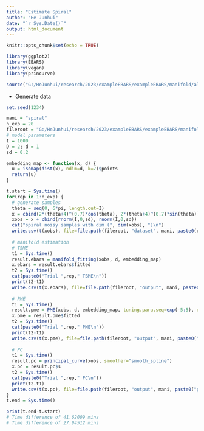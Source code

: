 ```yaml
---
title: "Estimate Spiral"
author: "He Junhui"
date: "`r Sys.Date()`"
output: html_document
---
```


```r
knitr::opts_chunk$set(echo = TRUE)
```

```r
library(ggplot2)
library(EBARS)
library(vegan)
library(princurve)

source("G:/HeJunhui/research/2023/exampleEBARS/exampleEBARS/manifold/algo/Principal_Manifold_Estimation.R")
```

+ Generate data

```r
set.seed(1234)
```

```r
mani = "spiral"
n_exp = 20
fileroot = "G:/HeJunhui/research/2023/exampleEBARS/exampleEBARS/manifold"
# model parameters
I = 1000
D = 2; d = 1
sd = 0.2

embedding_map <- function(x, d) {
  u = isomap(dist(x), ndim=d, k=7)$points
  return(u)
}
```


```r
t.start = Sys.time()
for(rep in 1:n_exp) {
  # generate samples
  theta = seq(0, 6*pi, length.out=I)
  x = cbind(2*(theta+4)^(0.7)*cos(theta), 2*(theta+4)^(0.7)*sin(theta))
  xobs = x + cbind(rnorm(I,0,sd), rnorm(I,0,sd))
  cat("spiral noisy samples with dim (", dim(xobs), ")\n")
  write.csv(t(xobs), file=file.path(fileroot, "dataset", mani, paste0(rep,"_less.csv")))
  
  # manifold estimation
  # TSME
  t1 = Sys.time()
  result.ebars = manifold_fitting(xobs, d, embedding_map)
  x.ebars = result.ebars$fitted
  t2 = Sys.time()
  cat(paste0("Trial ",rep," TSME\n"))
  print(t2-t1)
  write.csv(t(x.ebars), file=file.path(fileroot, "output", mani, paste0("tsme_trial",rep,"_less.csv")))
  
  # PME
  t1 = Sys.time()
  result.pme = PME(xobs, d, embedding_map, tuning.para.seq=exp(-5:5), epsilon=0.1)
  x.pme = result.pme$fitted
  t2 = Sys.time()
  cat(paste0("Trial ",rep," PME\n"))
  print(t2-t1)
  write.csv(t(x.pme), file=file.path(fileroot, "output", mani, paste0("pme_trial",rep,"_less.csv")))
  
  # PC
  t1 = Sys.time()
  result.pc = principal_curve(xobs, smoother="smooth_spline")
  x.pc = result.pc$s
  t2 = Sys.time()
  cat(paste0("Trial ",rep," PC\n"))
  print(t2-t1)
  write.csv(t(x.pc), file=file.path(fileroot, "output", mani, paste0("pc_trial",rep,"_less.csv")))
}
t.end = Sys.time()
```

```r
print(t.end-t.start)
# Time difference of 41.62009 mins
# Time difference of 27.94512 mins
```

